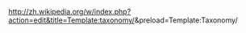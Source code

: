 http://zh.wikipedia.org/w/index.php?action=edit&title=Template:taxonomy/{{urlencode:{{ucfirst:{{{1}}}}}}}&preload=Template:Taxonomy/{{taxonomy preload|{{{1}}}}}